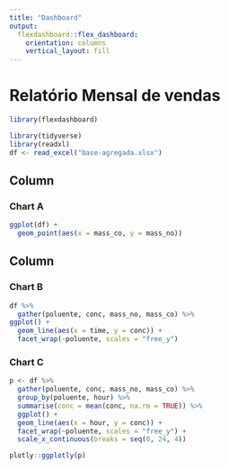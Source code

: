 ```yaml
---
title: "Dashboard"
output: 
  flexdashboard::flex_dashboard:
    orientation: columns
    vertical_layout: fill
---
```


# Relatório Mensal de vendas


```r
library(flexdashboard)
```

```r
library(tidyverse)
library(readxl)
df <- read_excel("base-agregada.xlsx")
```


Column {data-width=650}
-----------------------------------------------------------------------

### Chart A

```r
ggplot(df) +
  geom_point(aes(x = mass_co, y = mass_no))
```

Column {data-width=350}
-----------------------------------------------------------------------

### Chart B

```r
df %>% 
  gather(poluente, conc, mass_no, mass_co) %>% 
ggplot() +
  geom_line(aes(x = time, y = conc)) +
  facet_wrap(~poluente, scales = "free_y")
```

### Chart C

```r
p <- df %>% 
  gather(poluente, conc, mass_no, mass_co) %>% 
  group_by(poluente, hour) %>% 
  summarise(conc = mean(conc, na.rm = TRUE)) %>%
  ggplot() +
  geom_line(aes(x = hour, y = conc)) +
  facet_wrap(~poluente, scales = "free_y") +
  scale_x_continuous(breaks = seq(0, 24, 4))

plotly::ggplotly(p)
```



